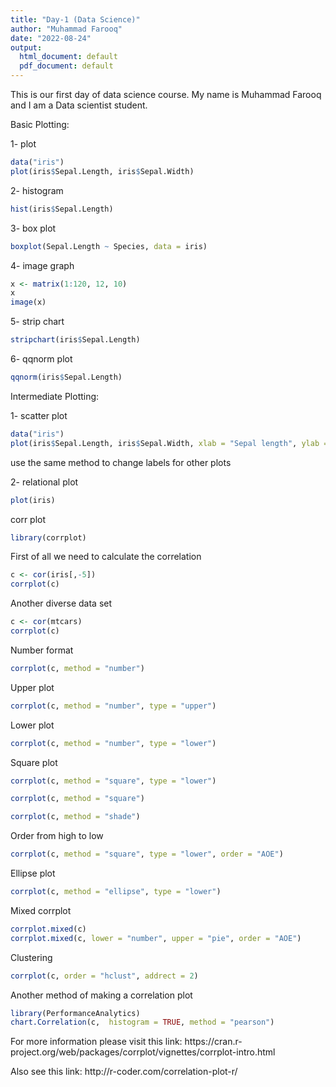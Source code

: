 ```yaml
---
title: "Day-1 (Data Science)"
author: "Muhammad Farooq"
date: "2022-08-24"
output:
  html_document: default
  pdf_document: default
---
```

This is our first day of data science course.
My name is Muhammad Farooq and I am a Data scientist student.

Basic Plotting:

1- plot

```r
data("iris")
plot(iris$Sepal.Length, iris$Sepal.Width)
```

2- histogram
```r
hist(iris$Sepal.Length)
```

3- box plot
```r
boxplot(Sepal.Length ~ Species, data = iris)
```

4- image graph
```r
x <- matrix(1:120, 12, 10)
x
image(x)
```

5- strip chart
```r
stripchart(iris$Sepal.Length)
```

6- qqnorm plot
```r
qqnorm(iris$Sepal.Length)
```

Intermediate Plotting:

1- scatter plot
```r
data("iris")
plot(iris$Sepal.Length, iris$Sepal.Width, xlab = "Sepal length", ylab = "Sepal Width", main = "Iris Scatter Plot")
```
use the same method to change labels for other plots

2- relational plot
```r
plot(iris)
```

corr plot
```r
library(corrplot)
```

First of all we need to calculate the correlation
```r
c <- cor(iris[,-5])
corrplot(c)
```

Another diverse data set
```r
c <- cor(mtcars)
corrplot(c)
```

Number format
```r
corrplot(c, method = "number")
```

Upper plot
```r
corrplot(c, method = "number", type = "upper")
```

Lower plot
```r
corrplot(c, method = "number", type = "lower")
```

Square plot
```r
corrplot(c, method = "square", type = "lower")
```

```r
corrplot(c, method = "square")
```

```r
corrplot(c, method = "shade")
```

Order from high to low
```r
corrplot(c, method = "square", type = "lower", order = "AOE")
```

Ellipse plot
```r
corrplot(c, method = "ellipse", type = "lower")
```

Mixed corrplot
```r
corrplot.mixed(c)
corrplot.mixed(c, lower = "number", upper = "pie", order = "AOE")
```

Clustering
```r
corrplot(c, order = "hclust", addrect = 2)
```

Another method of  making a correlation plot
```r
library(PerformanceAnalytics)
chart.Correlation(c,  histogram = TRUE, method = "pearson")
```

For more information please visit this link:
https://cran.r-project.org/web/packages/corrplot/vignettes/corrplot-intro.html

Also see this link:
http://r-coder.com/correlation-plot-r/

